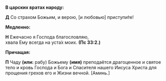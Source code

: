 **В царских вратах народу:**

**Д** Со страхом Божьим, и верою, <R>[</R>и любовью<R>]</R> приступи́те!

**Медленно:**

**Н** Ежечасно я Господа благословляю,  
хвала Ему всегда на уста́х моих. **(Пс 33:2.)**

**Причащая:**

**П** Чаду **(или:** рабу<R>)</R> Божьему **(имя)** преподаётся драгоценное и святое тело и кровь Господа и Бога и Спасителя нашего Иисуса Христа для прощения грехов его и Жизни вечной. <R>[</R>Аминь.<R>]</R>

